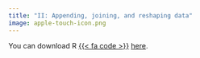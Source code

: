 ```yaml
---
title: "II: Appending, joining, and reshaping data"
image: apple-touch-icon.png
---
```


You can download R [{{< fa code >}}](https://cran.r-project.org) [here](https://cran.r-project.org).
